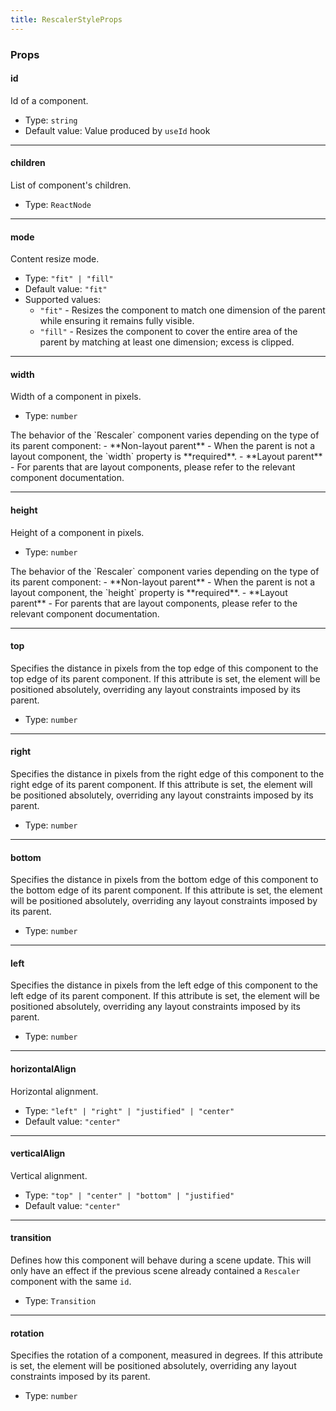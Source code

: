 ```yaml
---
title: RescalerStyleProps
---
```


### Props

#### id
Id of a component.

- Type: `string`
- Default value: Value produced by `useId` hook

---

#### children
List of component's children.

- Type: `ReactNode`

---

#### mode
Content resize mode.

- Type: `"fit" | "fill"`
- Default value: `"fit"`
- Supported values:
    - `"fit"` - Resizes the component to match one dimension of the parent while ensuring it remains fully visible.
    - `"fill"` - Resizes the component to cover the entire area of the parent by matching at least one dimension; excess is clipped.

---

#### width
Width of a component in pixels.

- Type: `number`

<Aside type='caution'>
The behavior of the `Rescaler` component varies depending on the type of its parent component:
- **Non-layout parent** - When the parent is not a layout component, the `width` property is **required**.
- **Layout parent** - For parents that are layout components, please refer to the relevant component documentation.
</Aside>

---

#### height
Height of a component in pixels.

- Type: `number`

<Aside type='caution'>
The behavior of the `Rescaler` component varies depending on the type of its parent component:
- **Non-layout parent** - When the parent is not a layout component, the `height` property is **required**.
- **Layout parent** - For parents that are layout components, please refer to the relevant component documentation.
</Aside>

---

#### top
Specifies the distance in pixels from the top edge of this component to the top edge of its parent component. If this attribute is set, the element will be positioned absolutely, overriding any layout constraints imposed by its parent.

- Type: `number`

---

#### right
Specifies the distance in pixels from the right edge of this component to the right edge of its parent component. If this attribute is set, the element will be positioned absolutely, overriding any layout constraints imposed by its parent.

- Type: `number`

---

#### bottom
Specifies the distance in pixels from the bottom edge of this component to the bottom edge of its parent component. If this attribute is set, the element will be positioned absolutely, overriding any layout constraints imposed by its parent.

- Type: `number`

---

#### left
Specifies the distance in pixels from the left edge of this component to the left edge of its parent component. If this attribute is set, the element will be positioned absolutely, overriding any layout constraints imposed by its parent.

- Type: `number`

---

#### horizontalAlign
Horizontal alignment.

- Type: `"left" | "right" | "justified" | "center"`
- Default value: `"center"`

---

#### verticalAlign
Vertical alignment.

- Type: `"top" | "center" | "bottom" | "justified"`
- Default value: `"center"`

---

#### transition
Defines how this component will behave during a scene update. This will only have an effect if the previous scene already contained a `Rescaler` component with the same `id`.

- Type: `Transition`

---

#### rotation
Specifies the rotation of a component, measured in degrees. If this attribute is set, the element will be positioned absolutely, overriding any layout constraints imposed by its parent.

- Type: `number`

